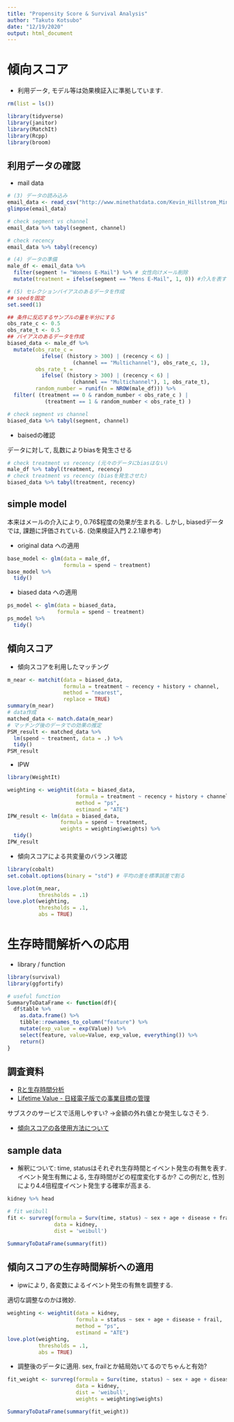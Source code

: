 ```yaml
---
title: "Propensity Score & Survival Analysis"
author: "Takuto Kotsubo"
date: "12/19/2020"
output: html_document
---
```


# 傾向スコア

- 利用データ, モデル等は効果検証入に準拠しています.

```r
rm(list = ls())
```

```r
library(tidyverse)
library(janitor)
library(MatchIt)
library(Rcpp)
library(broom)
```

## 利用データの確認

- mail data

```r
# (3) データの読み込み 
email_data <- read_csv("http://www.minethatdata.com/Kevin_Hillstrom_MineThatData_E-MailAnalytics_DataMiningChallenge_2008.03.20.csv")
glimpse(email_data)

# check segment vs channel
email_data %>% tabyl(segment, channel)

# check recency
email_data %>% tabyl(recency)
```

```r
# (4) データの準備
male_df <- email_data %>%
  filter(segment != "Womens E-Mail") %>% # 女性向けメール削除
  mutate(treatment = ifelse(segment == "Mens E-Mail", 1, 0)) #介入を表すtreatment変数を追加

# (5) セレクションバイアスのあるデータを作成
## seedを固定
set.seed(1)

## 条件に反応するサンプルの量を半分にする
obs_rate_c <- 0.5
obs_rate_t <- 0.5
## バイアスのあるデータを作成
biased_data <- male_df %>%
  mutate(obs_rate_c =
           ifelse( (history > 300) | (recency < 6) |
                     (channel == "Multichannel"), obs_rate_c, 1),
         obs_rate_t =
           ifelse( (history > 300) | (recency < 6) |
                     (channel == "Multichannel"), 1, obs_rate_t),
         random_number = runif(n = NROW(male_df))) %>%
  filter( (treatment == 0 & random_number < obs_rate_c ) |
            (treatment == 1 & random_number < obs_rate_t) )

# check segment vs channel
biased_data %>% tabyl(segment, channel)
```

- baisedの確認

データに対して, 乱数によりbiasを発生させる

```r
# check treatment vs recency (元々のデータにbiasはない)
male_df %>% tabyl(treatment, recency)
# check treatment vs recency (biasを発生させた)
biased_data %>% tabyl(treatment, recency)
```

## simple model

本来はメールの介入により, 0.76$程度の効果が生まれる. しかし, biasedデータでは, 課題に評価されている. (効果検証入門 2.2.1章参考)

- original data への適用

```r
base_model <- glm(data = male_df,
                  formula = spend ~ treatment)
base_model %>% 
  tidy()
```

- biased data への適用

```r
ps_model <- glm(data = biased_data,
                formula = spend ~ treatment)
ps_model %>%
  tidy()
```

## 傾向スコア

- 傾向スコアを利用したマッチング

```r
m_near <- matchit(data = biased_data,
                  formula = treatment ~ recency + history + channel,
                  method = "nearest",
                  replace = TRUE)
summary(m_near)
# data作成 
matched_data <- match.data(m_near)
# マッチング後のデータでの効果の推定
PSM_result <- matched_data %>% 
  lm(spend ~ treatment, data = .) %>% 
  tidy()
PSM_result
```

- IPW

```r
library(WeightIt)

weighting <- weightit(data = biased_data,
                      formula = treatment ~ recency + history + channel,
                      method = "ps",
                      estimand = "ATE")
IPW_result <- lm(data = biased_data,
                 formula = spend ~ treatment,
                 weights = weighting$weights) %>% 
  tidy()
IPW_result
```

- 傾向スコアによる共変量のバランス確認

```r
library(cobalt)
set.cobalt.options(binary = "std") # 平均の差を標準誤差で割る

love.plot(m_near, 
          thresholds = .1)
love.plot(weighting, 
          thresholds = .1, 
          abs = TRUE)
```


# 生存時間解析への応用

- library / function

```r
library(survival)
library(ggfortify)

# useful function
SummaryToDataFrame <- function(df){
  df$table %>%
    as.data.frame() %>% 
    tibble::rownames_to_column("feature") %>% 
    mutate(exp_value = exp(Value)) %>% 
    select(feature, value=Value, exp_value, everything()) %>% 
    return()
}

```

## 調査資料

- [Rと生存時間分析](https://www1.doshisha.ac.jp/~mjin/R/Chap_36/36.html)
- [Lifetime Value - 日経電子版での事業目標の管理](Lifetime Value - 日経電子版での事業目標の管理)

サブスクのサービスで活用しやすい? ->金額の外れ値とか発生しなさそう.


- [傾向スコアの各使用方法について](https://www.krsk-phs.com/entry/propensity_score_comparison)

## sample data

- 解釈について:
time, statusはそれぞれ生存時間とイベント発生の有無を表す. イベント発生有無による, 生存時間がどの程度変化するか? この例だと, 性別により4.4倍程度イベント発生する確率が高まる.

```r
kidney %>% head

# fit weibull
fit <- survreg(formula = Surv(time, status) ~ sex + age + disease + frail, 
               data = kidney,
               dist = 'weibull')

SummaryToDataFrame(summary(fit))
```

## 傾向スコアの生存時間解析への適用

- ipwにより, 各変数によるイベント発生の有無を調整する.

適切な調整なのかは微妙. 

```r
weighting <- weightit(data = kidney,
                      formula = status ~ sex + age + disease + frail,
                      method = "ps",
                      estimand = "ATE")
love.plot(weighting, 
          thresholds = .1, 
          abs = TRUE)
```

- 調整後のデータに適用. sex, frailとか結局効いてるのでちゃんと有効?

```r
fit_weight <- survreg(formula = Surv(time, status) ~ sex + age + disease + frail, 
                      data = kidney,
                      dist = 'weibull',
                      weights = weighting$weights)

SummaryToDataFrame(summary(fit_weight))
```

